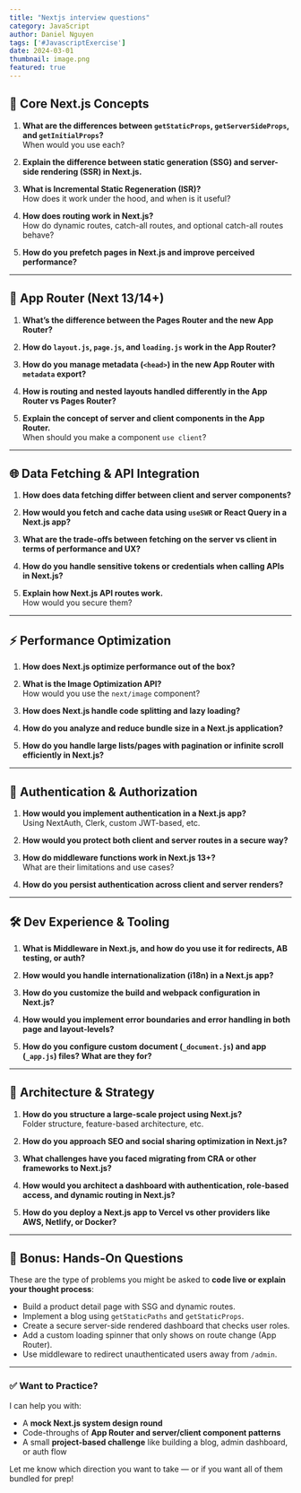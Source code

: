 ```yaml
---
title: "Nextjs interview questions"
category: JavaScript
author: Daniel Nguyen
tags: ['#JavascriptExercise']
date: 2024-03-01
thumbnail: image.png
featured: true
---
```


## 🚀 **Core Next.js Concepts**

1. **What are the differences between `getStaticProps`, `getServerSideProps`, and `getInitialProps`?**  
   When would you use each?

2. **Explain the difference between static generation (SSG) and server-side rendering (SSR) in Next.js.**

3. **What is Incremental Static Regeneration (ISR)?**  
   How does it work under the hood, and when is it useful?

4. **How does routing work in Next.js?**  
   How do dynamic routes, catch-all routes, and optional catch-all routes behave?

5. **How do you prefetch pages in Next.js and improve perceived performance?**

---

## 🧱 **App Router (Next 13/14+)**

1. **What’s the difference between the Pages Router and the new App Router?**

2. **How do `layout.js`, `page.js`, and `loading.js` work in the App Router?**

3. **How do you manage metadata (`<head>`) in the new App Router with `metadata` export?**

4. **How is routing and nested layouts handled differently in the App Router vs Pages Router?**

5. **Explain the concept of server and client components in the App Router.**  
   When should you make a component `use client`?

---

## 🌐 **Data Fetching & API Integration**

1. **How does data fetching differ between client and server components?**

2. **How would you fetch and cache data using `useSWR` or React Query in a Next.js app?**

3. **What are the trade-offs between fetching on the server vs client in terms of performance and UX?**

4. **How do you handle sensitive tokens or credentials when calling APIs in Next.js?**

5. **Explain how Next.js API routes work.**  
   How would you secure them?

---

## ⚡ **Performance Optimization**

1. **How does Next.js optimize performance out of the box?**

2. **What is the Image Optimization API?**  
   How would you use the `next/image` component?

3. **How does Next.js handle code splitting and lazy loading?**

4. **How do you analyze and reduce bundle size in a Next.js application?**

5. **How do you handle large lists/pages with pagination or infinite scroll efficiently in Next.js?**

---

## 🔐 **Authentication & Authorization**

1. **How would you implement authentication in a Next.js app?**  
   Using NextAuth, Clerk, custom JWT-based, etc.

2. **How would you protect both client and server routes in a secure way?**

3. **How do middleware functions work in Next.js 13+?**  
   What are their limitations and use cases?

4. **How do you persist authentication across client and server renders?**

---

## 🛠 **Dev Experience & Tooling**

1. **What is Middleware in Next.js, and how do you use it for redirects, AB testing, or auth?**

2. **How would you handle internationalization (i18n) in a Next.js app?**

3. **How do you customize the build and webpack configuration in Next.js?**

4. **How would you implement error boundaries and error handling in both page and layout-levels?**

5. **How do you configure custom document (`_document.js`) and app (`_app.js`) files? What are they for?**

---

## 🧩 **Architecture & Strategy**

1. **How do you structure a large-scale project using Next.js?**  
   Folder structure, feature-based architecture, etc.

2. **How do you approach SEO and social sharing optimization in Next.js?**

3. **What challenges have you faced migrating from CRA or other frameworks to Next.js?**

4. **How would you architect a dashboard with authentication, role-based access, and dynamic routing in Next.js?**

5. **How do you deploy a Next.js app to Vercel vs other providers like AWS, Netlify, or Docker?**

---

## 🧠 Bonus: Hands-On Questions

These are the type of problems you might be asked to **code live or explain your thought process**:

- Build a product detail page with SSG and dynamic routes.
- Implement a blog using `getStaticPaths` and `getStaticProps`.
- Create a secure server-side rendered dashboard that checks user roles.
- Add a custom loading spinner that only shows on route change (App Router).
- Use middleware to redirect unauthenticated users away from `/admin`.

---

### ✅ Want to Practice?

I can help you with:

- A **mock Next.js system design round**
- Code-throughs of **App Router and server/client component patterns**
- A small **project-based challenge** like building a blog, admin dashboard, or auth flow

Let me know which direction you want to take — or if you want all of them bundled for prep!